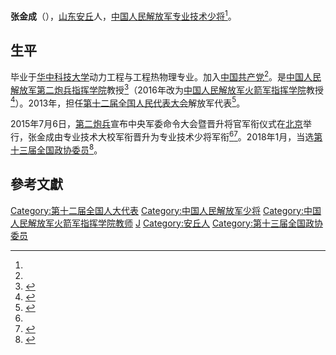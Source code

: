 '''张金成'''（{{bd|1959年||}}），[[山东|山东]][[安丘|安丘]]人，[[中国人民解放军少将|中国人民解放军专业技术少将]]<ref name=qgrd/>。

==生平==
毕业于[[华中科技大学|华中科技大学]]动力工程与工程热物理专业。加入[[中国共产党|中国共产党]]<ref name=qgrd/>。是[[中国人民解放军第二炮兵指挥学院|中国人民解放军第二炮兵指挥学院]]教授<ref name=yishi>{{Cite web |url = http://www.thepaper.cn/newsDetail_forward_1360146 |title = 第二炮兵部队举行晋衔仪式，唐国庆陈平华晋升中将 |author =  |date = 2015-08-04 |publisher = 澎湃新闻 |language =  |accessdate =  |quote =  |archive-date = 2017-10-14 |archive-url = https://web.archive.org/web/20171014013928/http://www.thepaper.cn/newsDetail_forward_1360146 }}</ref>（2016年改为[[中国人民解放军火箭军指挥学院|中国人民解放军火箭军指挥学院]]教授<ref>{{Cite web  |url =http://jz.chinamil.com.cn/zhuanti/content/2016-03/09/content_6949899.htm  |title =张金成代表：让联合作战指挥人才喷涌而出  |author =  |date =2016-03-09  |publisher =军报记者  |language =  |accessdate =  |quote =  |archive-url =https://web.archive.org/web/20171013014147/http://jz.chinamil.com.cn/zhuanti/content/2016-03/09/content_6949899.htm  |archive-date =2017-10-13  |dead-url =yes  }}</ref>）。2013年，担任[[第十二届全国人民代表大会|第十二届全国人民代表大会]]解放军代表<ref name=qgrd>{{cite news|title=全国人大代表信息-张金成|url= http://210.82.31.1:8084/delegate/viewDelegate.action?dbid=122869|accessdate=2013-04-05|newspaper=中国人大网|archive-url=https://web.archive.org/web/20171013013831/http://www.npc.gov.cn/delegate/viewDelegate.action?dbid=122869|archive-date=2017-10-13|dead-url=yes}}</ref>。

2015年7月6日，[[第二炮兵|第二炮兵]]宣布中央军委命令大会暨晋升将官军衔仪式在[[北京|北京]]举行，张金成由专业技术大校军衔晋升为专业技术少将军衔<ref name=yishi/><ref>{{Cite web |url = http://www.chinanews.com/mil/2015/08-03/7444056.shtml |title = 二炮2人升中将5人升少将 女导弹专家成新晋少将 |author =  |date = 2015-08-03 |publisher = 中国新闻网 |language =  |accessdate =  |quote =  |archive-date = 2017-10-13 |archive-url = https://web.archive.org/web/20171013064707/http://www.chinanews.com/mil/2015/08-03/7444056.shtml }}</ref>。2018年1月，当选[[中国人民政治协商会议第十三届全国委员会委员名单|第十三届全国政协委员]]<ref>{{Cite web|url=http://sports.163.com/18/0126/06/D92BRKK400051C89.html|title=中国人民政治协商会议第十三届全国委员会委员名单|accessdate=2018-01-26|last=|work=网易|archive-url=https://web.archive.org/web/20180127143232/http://sports.163.com/18/0126/06/D92BRKK400051C89.html|archive-date=2018-01-27|dead-url=yes}}</ref>。

==參考文獻==
{{reflist}}

{{DEFAULTSORT:Zhang张}}
[[Category:第十二届全国人大代表|Category:第十二届全国人大代表]]
[[Category:中国人民解放军少将|Category:中国人民解放军少将]]
[[Category:中国人民解放军火箭军指挥学院教师|Category:中国人民解放军火箭军指挥学院教师]]
[[Category:张姓|J]]
[[Category:安丘人|Category:安丘人]]
[[Category:第十三届全国政协委员|Category:第十三届全国政协委员]]